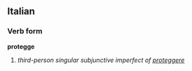 ==Italian==
===Verb form===
'''protegge'''

# ''third-person singular subjunctive imperfect of [[proteggere]]''